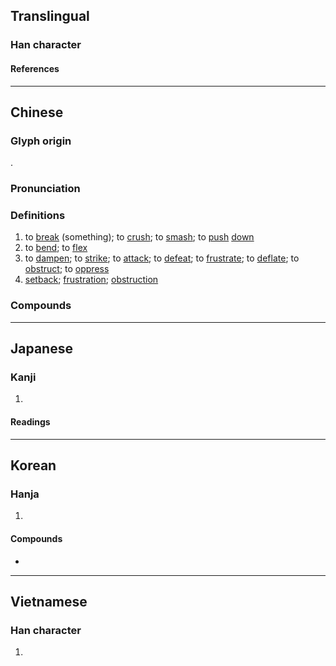 {{character info}}
==Translingual==

===Han character===
{{Han char|rn=64|rad=手|as=07|sn=10|four=58014|canj=QOOG|ids=⿰扌坐}}

====References====
{{Han ref|kx=0431.220|dkj=12087|dj=0780.290|hdz=31885.030|uh=632B}}

----

==Chinese==
{{zh-forms}}

===Glyph origin===
{{Han etym}}
{{Han compound|手|坐|ls=psc|c1=s|c2=p|alt1=扌}}.

===Pronunciation===
{{zh-pron
|m=cuò,cuō,1nb=standard in Mainland and Taiwan,2nb=variant in Mainland
|c=co3
|mn=chhò
|mc=y
|oc=y
|cat=v,n
}}

===Definitions===
{{zh-hanzi}}

# to [[break]] (something); to [[crush]]; to [[smash]]; to [[push]] [[down]]
# to [[bend]]; to [[flex]]
# to [[dampen]]; to [[strike]]; to [[attack]]; to [[defeat]]; to [[frustrate]]; to [[deflate]]; to [[obstruct]]; to [[oppress]]
# [[setback]]; [[frustration]]; [[obstruction]]

===Compounds===
{{zh-der|下挫|力挫|受挫|失挫|愈挫愈奮|抑揚頓挫|折挫|挫傷|挫刀|挫創|挫動|挫折|挫敗|挫辱|挫過|挫骨揚灰|挫魚|掙挫|摧挫|敗挫|沉鬱頓挫|百折不挫|眼挫|禁挫|腦挫傷|重挫|頓挫|頓挫抑揚}}

----

==Japanese==

===Kanji===
{{ja-kanji|grade=|rs=手07}}

# {{rfdef|ja|sort=手07}}

====Readings====
{{ja-readings
|goon=さ
|kanon=さ
|kanyoon=ざ
|kun=くじ-く, くじ-ける
}}

----

==Korean==

===Hanja===
{{ko-hanja|꺾다|꺾을|좌}}

# {{hanja form of|좌|to [[bend]]; to [[flex]]}}

====Compounds====
* {{ko-l|좌절|[[setback]]; [[frustration]]|挫折}}

----

==Vietnamese==

===Han character===
{{vi-readings|rs=手07|reading=[[doạ]], [[doá]], [[toả]]}}

# {{rfdef|vi|sort=手07}}